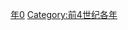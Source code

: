 {{Catnav|頁面分類|历史|歷史時代|年|前4世纪各年}}
{{Commons category|330 BC}}

[[Category:前330年代|年0]]
[[Category:前4世纪各年|Category:前4世纪各年]]